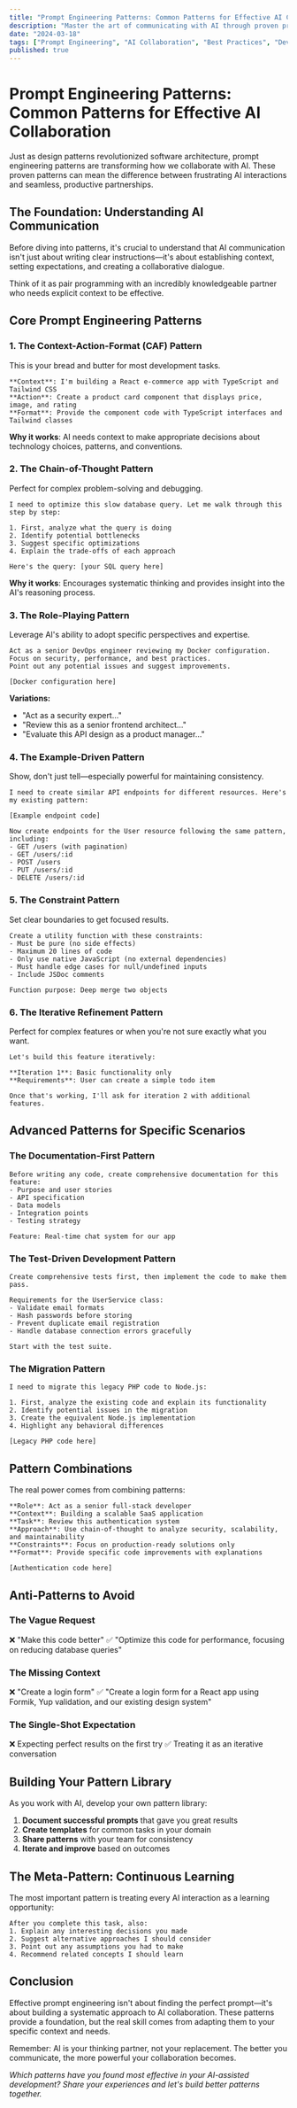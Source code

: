 ```yaml
---
title: "Prompt Engineering Patterns: Common Patterns for Effective AI Collaboration"
description: "Master the art of communicating with AI through proven prompt engineering patterns that unlock maximum productivity and quality in your development workflow."
date: "2024-03-18"
tags: ["Prompt Engineering", "AI Collaboration", "Best Practices", "Developer Workflow"]
published: true
---
```


# Prompt Engineering Patterns: Common Patterns for Effective AI Collaboration

Just as design patterns revolutionized software architecture, prompt engineering patterns are transforming how we collaborate with AI. These proven patterns can mean the difference between frustrating AI interactions and seamless, productive partnerships.

## The Foundation: Understanding AI Communication

Before diving into patterns, it's crucial to understand that AI communication isn't just about writing clear instructions—it's about establishing context, setting expectations, and creating a collaborative dialogue.

Think of it as pair programming with an incredibly knowledgeable partner who needs explicit context to be effective.

## Core Prompt Engineering Patterns

### 1. The Context-Action-Format (CAF) Pattern

This is your bread and butter for most development tasks.

```
**Context**: I'm building a React e-commerce app with TypeScript and Tailwind CSS
**Action**: Create a product card component that displays price, image, and rating
**Format**: Provide the component code with TypeScript interfaces and Tailwind classes
```

**Why it works**: AI needs context to make appropriate decisions about technology choices, patterns, and conventions.

### 2. The Chain-of-Thought Pattern

Perfect for complex problem-solving and debugging.

```
I need to optimize this slow database query. Let me walk through this step by step:

1. First, analyze what the query is doing
2. Identify potential bottlenecks
3. Suggest specific optimizations
4. Explain the trade-offs of each approach

Here's the query: [your SQL query here]
```

**Why it works**: Encourages systematic thinking and provides insight into the AI's reasoning process.

### 3. The Role-Playing Pattern

Leverage AI's ability to adopt specific perspectives and expertise.

```
Act as a senior DevOps engineer reviewing my Docker configuration.
Focus on security, performance, and best practices.
Point out any potential issues and suggest improvements.

[Docker configuration here]
```

**Variations:**
- "Act as a security expert..."
- "Review this as a senior frontend architect..."
- "Evaluate this API design as a product manager..."

### 4. The Example-Driven Pattern

Show, don't just tell—especially powerful for maintaining consistency.

```
I need to create similar API endpoints for different resources. Here's my existing pattern:

[Example endpoint code]

Now create endpoints for the User resource following the same pattern, including:
- GET /users (with pagination)
- GET /users/:id
- POST /users
- PUT /users/:id
- DELETE /users/:id
```

### 5. The Constraint Pattern

Set clear boundaries to get focused results.

```
Create a utility function with these constraints:
- Must be pure (no side effects)
- Maximum 20 lines of code
- Only use native JavaScript (no external dependencies)
- Must handle edge cases for null/undefined inputs
- Include JSDoc comments

Function purpose: Deep merge two objects
```

### 6. The Iterative Refinement Pattern

Perfect for complex features or when you're not sure exactly what you want.

```
Let's build this feature iteratively:

**Iteration 1**: Basic functionality only
**Requirements**: User can create a simple todo item

Once that's working, I'll ask for iteration 2 with additional features.
```

## Advanced Patterns for Specific Scenarios

### The Documentation-First Pattern

```
Before writing any code, create comprehensive documentation for this feature:
- Purpose and user stories
- API specification
- Data models
- Integration points
- Testing strategy

Feature: Real-time chat system for our app
```

### The Test-Driven Development Pattern

```
Create comprehensive tests first, then implement the code to make them pass.

Requirements for the UserService class:
- Validate email formats
- Hash passwords before storing
- Prevent duplicate email registration
- Handle database connection errors gracefully

Start with the test suite.
```

### The Migration Pattern

```
I need to migrate this legacy PHP code to Node.js:

1. First, analyze the existing code and explain its functionality
2. Identify potential issues in the migration
3. Create the equivalent Node.js implementation
4. Highlight any behavioral differences

[Legacy PHP code here]
```

## Pattern Combinations

The real power comes from combining patterns:

```
**Role**: Act as a senior full-stack developer
**Context**: Building a scalable SaaS application
**Task**: Review this authentication system
**Approach**: Use chain-of-thought to analyze security, scalability, and maintainability
**Constraints**: Focus on production-ready solutions only
**Format**: Provide specific code improvements with explanations

[Authentication code here]
```

## Anti-Patterns to Avoid

### The Vague Request
❌ "Make this code better"
✅ "Optimize this code for performance, focusing on reducing database queries"

### The Missing Context
❌ "Create a login form"
✅ "Create a login form for a React app using Formik, Yup validation, and our existing design system"

### The Single-Shot Expectation
❌ Expecting perfect results on the first try
✅ Treating it as an iterative conversation

## Building Your Pattern Library

As you work with AI, develop your own pattern library:

1. **Document successful prompts** that gave you great results
2. **Create templates** for common tasks in your domain
3. **Share patterns** with your team for consistency
4. **Iterate and improve** based on outcomes

## The Meta-Pattern: Continuous Learning

The most important pattern is treating every AI interaction as a learning opportunity:

```
After you complete this task, also:
1. Explain any interesting decisions you made
2. Suggest alternative approaches I should consider
3. Point out any assumptions you had to make
4. Recommend related concepts I should learn
```

## Conclusion

Effective prompt engineering isn't about finding the perfect prompt—it's about building a systematic approach to AI collaboration. These patterns provide a foundation, but the real skill comes from adapting them to your specific context and needs.

Remember: AI is your thinking partner, not your replacement. The better you communicate, the more powerful your collaboration becomes.

*Which patterns have you found most effective in your AI-assisted development? Share your experiences and let's build better patterns together.*